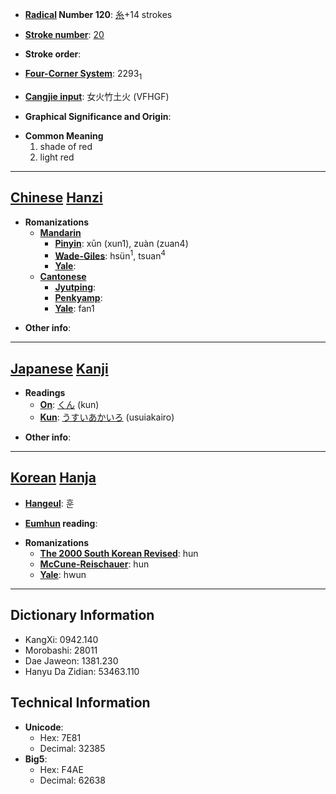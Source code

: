 * '''[[Wiktionary:Chinese radical index| Radical]] Number 120''': [[Wiktionary:Chinese radical index 糸|糸]]+14 strokes

* '''[[Wiktionary:Chinese total strokes index|Stroke number]]''': [[Wiktionary:Chinese total strokes index 20|20]]

* '''Stroke order''': 

* '''[[Wiktionary:Chinese four corner index|Four-Corner System]]''': 2293<sub>1</sub>

* '''[[Wiktionary:Chinese Cangjie index|Cangjie input]]''': 女火竹土火 (VFHGF)

* '''Graphical Significance and Origin''': 

* '''Common Meaning'''
*#shade of red
*# light red


----

== [[Chinese]] [[Hanzi]] ==

* '''Romanizations'''
** '''[[Mandarin]]'''
*** '''[[Pinyin]]''': xūn (xun1), zuàn (zuan4)
*** '''[[Wade-Giles]]''': hsün<sup>1</sup>, tsuan<sup>4</sup>
*** '''[[Yale]]''': 
** '''[[Cantonese]]'''
*** '''[[Jyutping]]''':
*** '''[[Penkyamp]]''': 
*** '''[[Yale]]''': fan1

* '''Other info''': 

----

== [[Japanese]] [[Kanji]] ==

* '''Readings'''
** '''[[On]]''': [[くん]] (kun)
** '''[[Kun]]''': [[うすいあかいろ]] (usuiakairo)

* '''Other info''':  

----

== [[Korean]] [[Hanja]] ==

* '''[[Hangeul]]''': 훈

* '''[[Eumhun]] reading''': 

* '''Romanizations'''
** '''[[The 2000 South Korean Revised Romanization|The 2000 South Korean Revised]]''': hun
** '''[[McCune-Reischauer]]''': hun
** '''[[Yale]]''': hwun

----

== Dictionary Information ==

* KangXi: 0942.140
* Morobashi: 28011
* Dae Jaweon: 1381.230
* Hanyu Da Zidian: 53463.110

== Technical Information ==

* '''Unicode''':
** Hex: 7E81
** Decimal: 32385
* '''Big5''':
** Hex: F4AE
** Decimal: 62638